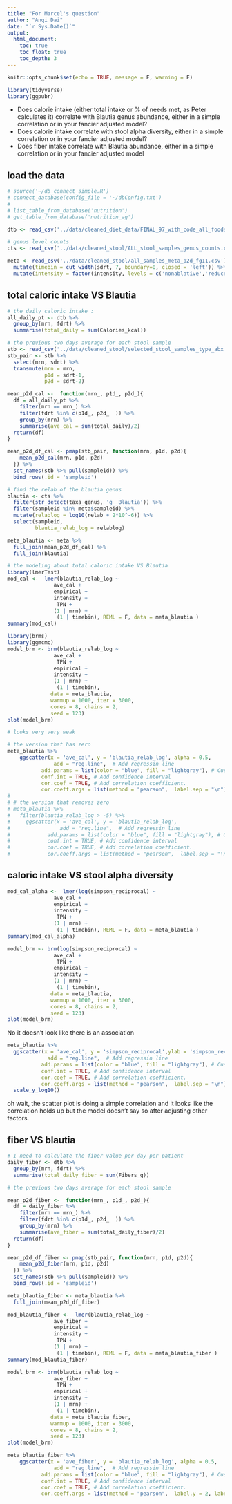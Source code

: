 ```yaml
---
title: "For Marcel's question"
author: "Anqi Dai"
date: "`r Sys.Date()`"
output:
  html_document:
    toc: true
    toc_float: true
    toc_depth: 3
---
```


```r
knitr::opts_chunk$set(echo = TRUE, message = F, warning = F)
```

```r
library(tidyverse)
library(ggpubr)
```

- Does calorie intake (either total intake or % of needs met, as Peter calculates it) correlate with Blautia genus abundance, either in a simple correlation or in your fancier adjusted model?
- Does calorie intake correlate with stool alpha diversity, either in a simple correlation or in your fancier adjusted model?
- Does fiber intake correlate with Blautia abundance, either in a simple correlation or in your fancier adjusted model

## load the data

```r
# source('~/db_connect_simple.R')
# connect_database(config_file = '~/dbConfig.txt')
# 
# list_table_from_database('nutrition')
# get_table_from_database('nutrition_ag')

dtb <- read_csv('../data/cleaned_diet_data/FINAL_97_with_code_all_foods_drt_with_EN_finalized_UPDATED11.csv', col_types = cols(.default = col_guess(), Food_code = col_character())) 

# genus level counts 
cts <- read_csv('../data/cleaned_stool/ALL_stool_samples_genus_counts.csv')

meta <- read_csv('../data/cleaned_stool/all_samples_meta_p2d_fg11.csv') %>% 
  mutate(timebin = cut_width(sdrt, 7, boundary=0, closed = 'left')) %>% 
  mutate(intensity = factor(intensity, levels = c('nonablative','reduced','ablative'))) 
```


## total caloric intake VS Blautia

```r
# the daily caloric intake :
all_daily_pt <- dtb %>%
  group_by(mrn, fdrt) %>%
  summarise(total_daily = sum(Calories_kcal))

# the previous two days average for each stool sample
stb <- read_csv('../data/cleaned_stool/selected_stool_samples_type_abx.csv') 
stb_pair <- stb %>%  
  select(mrn, sdrt) %>% 
  transmute(mrn = mrn,
            p1d = sdrt-1,
            p2d = sdrt-2) 

mean_p2d_cal <-  function(mrn_, p1d_, p2d_){
  df = all_daily_pt %>% 
    filter(mrn == mrn_) %>% 
    filter(fdrt %in% c(p1d_, p2d_  )) %>% 
    group_by(mrn) %>% 
    summarise(ave_cal = sum(total_daily)/2)
  return(df)
}

mean_p2d_df_cal <- pmap(stb_pair, function(mrn, p1d, p2d){
    mean_p2d_cal(mrn, p1d, p2d)
  }) %>% 
  set_names(stb %>% pull(sampleid)) %>% 
  bind_rows(.id = 'sampleid') 

# find the relab of the blautia genus
blautia <- cts %>% 
  filter(str_detect(taxa_genus, 'g__Blautia')) %>% 
  filter(sampleid %in% meta$sampleid) %>% 
  mutate(relablog = log10(relab + 2*10^-6)) %>% 
  select(sampleid,
         blautia_relab_log = relablog)

meta_blautia <- meta %>% 
  full_join(mean_p2d_df_cal) %>% 
  full_join(blautia)
```

```r
# the modeling about total caloric intake VS Blautia
library(lmerTest) 
mod_cal <-  lmer(blautia_relab_log ~ 
               ave_cal +
               empirical +  
               intensity + 
                TPN +
               (1 | mrn) +
                (1 | timebin), REML = F, data = meta_blautia )
summary(mod_cal) 
```
```r
library(brms)  
library(ggmcmc)
model_brm <- brm(blautia_relab_log ~ 
               ave_cal +
                TPN +
               empirical + 
               intensity + 
               (1 | mrn) +
                (1 | timebin),  
              data = meta_blautia, 
              warmup = 1000, iter = 3000, 
              cores = 8, chains = 2, 
              seed = 123) 
plot(model_brm)

# looks very very weak
```

```r
# the version that has zero
meta_blautia %>% 
    ggscatter(x = 'ave_cal', y = 'blautia_relab_log', alpha = 0.5,
               add = "reg.line",  # Add regressin line
           add.params = list(color = "blue", fill = "lightgray"), # Customize line
           conf.int = TRUE, # Add confidence interval
           cor.coef = TRUE, # Add correlation coefficient.
           cor.coeff.args = list(method = "pearson",  label.sep = "\n"))
# 
# # the version that removes zero
# meta_blautia %>% 
#   filter(blautia_relab_log > -5) %>% 
#     ggscatter(x = 'ave_cal', y = 'blautia_relab_log',
#                add = "reg.line",  # Add regressin line
#            add.params = list(color = "blue", fill = "lightgray"), # Customize line
#            conf.int = TRUE, # Add confidence interval
#            cor.coef = TRUE, # Add correlation coefficient.
#            cor.coeff.args = list(method = "pearson",  label.sep = "\n"))
```

## caloric intake VS stool alpha diversity

```r
mod_cal_alpha <-  lmer(log(simpson_reciprocal) ~ 
               ave_cal +
               empirical +  
               intensity + 
                TPN +
               (1 | mrn) +
                (1 | timebin), REML = F, data = meta_blautia )
summary(mod_cal_alpha) 
```
```r
model_brm <- brm(log(simpson_reciprocal) ~  
               ave_cal +
                TPN +
               empirical + 
               intensity + 
               (1 | mrn) +
                (1 | timebin),  
              data = meta_blautia, 
              warmup = 1000, iter = 3000, 
              cores = 8, chains = 2, 
              seed = 123) 
plot(model_brm)
```

No it doesn't look like there is an association

```r
meta_blautia %>% 
  ggscatter(x = 'ave_cal', y = 'simpson_reciprocal',ylab = 'simpson_reciprocal on log10 scale',
             add = "reg.line",  # Add regressin line
           add.params = list(color = "blue", fill = "lightgray"), # Customize line
           conf.int = TRUE, # Add confidence interval
           cor.coef = TRUE, # Add correlation coefficient.
           cor.coeff.args = list(method = "pearson",  label.sep = "\n") ) +
  scale_y_log10() 
```
oh wait, the scatter plot is doing a simple correlation and it looks like the correlation holds up but the model doesn't say so after adjusting other factors.

## fiber VS blautia

```r
# I need to calculate the fiber value per day per patient 
daily_fiber <- dtb %>% 
  group_by(mrn, fdrt) %>%
  summarise(total_daily_fiber = sum(Fibers_g))

# the previous two days average for each stool sample

mean_p2d_fiber <-  function(mrn_, p1d_, p2d_){
  df = daily_fiber %>% 
    filter(mrn == mrn_) %>% 
    filter(fdrt %in% c(p1d_, p2d_  )) %>% 
    group_by(mrn) %>% 
    summarise(ave_fiber = sum(total_daily_fiber)/2)
  return(df)
}

mean_p2d_df_fiber <- pmap(stb_pair, function(mrn, p1d, p2d){
    mean_p2d_fiber(mrn, p1d, p2d)
  }) %>% 
  set_names(stb %>% pull(sampleid)) %>% 
  bind_rows(.id = 'sampleid') 

meta_blautia_fiber <- meta_blautia %>% 
  full_join(mean_p2d_df_fiber)
```

```r
mod_blautia_fiber <-  lmer(blautia_relab_log ~ 
               ave_fiber +
               empirical +  
               intensity + 
                TPN +
               (1 | mrn) +
                (1 | timebin), REML = F, data = meta_blautia_fiber )
summary(mod_blautia_fiber) 
```
```r
model_brm <- brm(blautia_relab_log ~  
               ave_fiber +
                TPN +
               empirical + 
               intensity + 
               (1 | mrn) +
                (1 | timebin),  
              data = meta_blautia_fiber, 
              warmup = 1000, iter = 3000, 
              cores = 8, chains = 2, 
              seed = 123) 
plot(model_brm)
```
```r
meta_blautia_fiber %>% 
    ggscatter(x = 'ave_fiber', y = 'blautia_relab_log', alpha = 0.5,
               add = "reg.line",  # Add regressin line
           add.params = list(color = "blue", fill = "lightgray"), # Customize line
           conf.int = TRUE, # Add confidence interval
           cor.coef = TRUE, # Add correlation coefficient.
           cor.coeff.args = list(method = "pearson",  label.y = 2, label.sep = "\n"))
```


